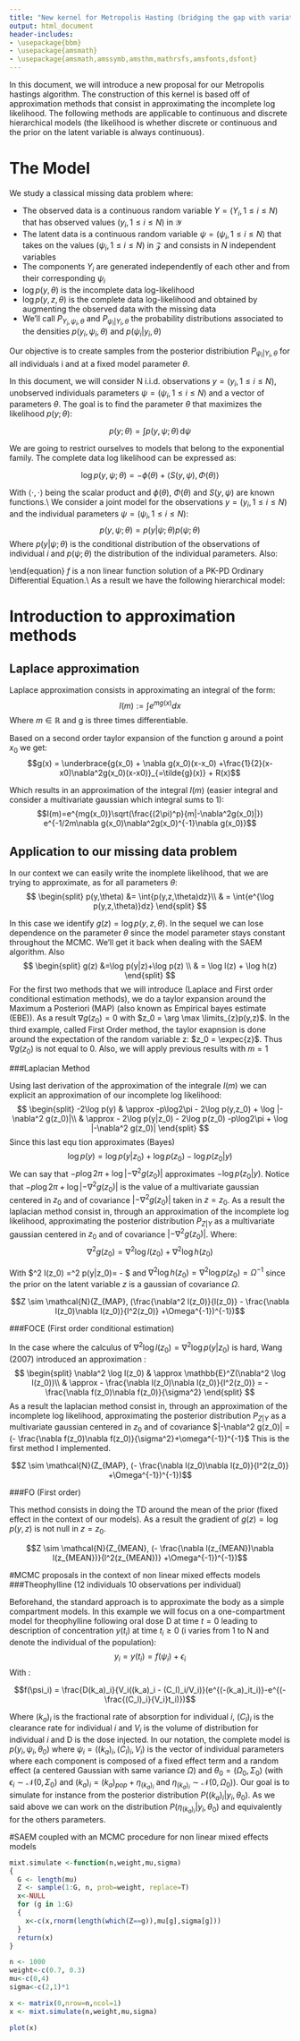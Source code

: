 ```yaml
---
title: "New kernel for Metropolis Hasting (bridging the gap with variational inference)"
output: html_document
header-includes:
- \usepackage{bbm}
- \usepackage{amsmath}
- \usepackage{amsmath,amssymb,amsthm,mathrsfs,amsfonts,dsfont}
---
```

$\newcommand{\expec}{\mathbb{E}}$
$\newcommand{\prob}{\mathbb{P}}$
$\newcommand{\indic}{\mathbb{1}}$
$\DeclareMathOperator*{\argmax}{arg\,max}$

In this document, we will introduce a new proposal for our Metropolis hastings algorithm.
The construction of this kernel is based off of approximation methods that consist in approximating the incomplete log likelihood. The following methods are applicable to continuous and discrete hierarchical models (the likelihood is whether discrete or continuous and the prior on the latent variable is always continuous).

# The Model
We study a classical missing data problem where:

* The observed data is a continuous random variable $Y = (Y_i, 1\leq i \leq N)$ that has observed values $(y_i, 1\leq i \leq N)$ in $\mathcal{Y}$
* The latent data is a continuous random variable $\psi = (\psi_i, 1\leq i \leq N)$ that takes on the values $(\psi_i, 1\leq i \leq N)$ in $\mathcal{Z}$ and consists in $N$ independent variables
* The components $Y_i$ are generated independently of each other and from their corresponding $\psi_i$
* $\log p(y,\theta)$ is the incomplete data log-likelihood
* $\log p(y,z,\theta)$ is the complete data log-likelihood and obtained by augmenting the observed data with the missing data
* We'll call $P_{Y_i,\psi_i,\theta}$ and $P_{\psi_i|Y_i,\theta}$ the probability distributions associated to the densities $p(y_i,\psi_i,\theta)$ and $p(\psi_i|y_i,\theta)$

Our objective is to create samples from the posterior distribiution $P_{\psi_i|Y_i,\theta}$ for all individuals i and at a fixed model parameter $\theta$.


In this document, we will consider N i.i.d. observations $y=(y_i, 1\leqslant i \leqslant N)$, unobserved individuals parameters $\psi=(\psi_i, 1\leqslant i \leqslant N)$ and a vector of parameters $\theta$.
The goal is to find the parameter $\theta$ that maximizes the likelihood $p(y;\theta)$:

$$p(y;\theta) = \int_{}^{} p(y,\psi;\theta) \, \mathrm{d}\psi$$

We are going to restrict ourselves to models that belong to the exponential family.
The complete data log likelihood can be expressed as:

$$\log p(y, \psi; \theta) = -\phi(\theta) + \langle S(y,\psi){,} \Phi(\theta) \rangle$$

With $\langle \cdot{,} \cdot \rangle$ being the scalar product and $\phi(\theta)$, $\Phi(\theta)$ and $S(y,\psi)$ are known functions.\\
We consider a joint model for the observations $y = (y_i, 1\leqslant i \leqslant N)$ and the individual parameters $\psi = (\psi_i, 1\leqslant i \leqslant N)$:
$$p(y, \psi; \theta) = p(y|\psi; \theta)p(\psi; \theta)$$
Where $p(y|\psi; \theta)$ is the conditional distribution of the observations of individual $i$ and $p(\psi; \theta)$ the distribution of the individual parameters.
Also:

\begin{split}
& y_i = f(t_i)+\sigma\epsilon_i \textrm{ with $\epsilon_i\sim \mathcal{N}(0,1)$}\\
&\psi_i = c_i*\psi_{pop}+\eta_i\textrm{ with $\eta_i\sim \mathcal{N}(0,\Omega)$}
\end{split}
\end{equation}
$f$ is a non linear function solution of a PK-PD Ordinary Differential Equation.\\
As a result we have the following hierarchical model:

\begin{split}
& y_i|\psi_i \sim \mathcal{N}(f(t),\sigma)\\
& \psi_i \sim \mathcal{N}(\psi_{pop}, \Omega)
\end{split}


# Introduction to approximation methods
## Laplace approximation
Laplace approximation consists in approximating an integral of the form:
$$I(m) := \int{e^{mg(x)}dx}$$
Where $m \in \mathbb{R}$ and g is three times differentiable.

Based on a second order taylor expansion of the function g around a point $x_0$ we get:
$$g(x) = \underbrace{g(x_0) + \nabla g(x_0)(x-x_0) +\frac{1}{2}(x-x0)\nabla^2g(x_0)(x-x0)}_{=\tilde{g}(x)} + R(x)$$

Which results in an approximation of the integral $I(m)$ (easier integral and consider a multivariate gaussian which integral sums to 1):
$$I(m)=e^{mg(x_0)}\sqrt(\frac{(2\pi)^p}{m|-\nabla^2g(x_0)|}) e^{-1/2m\nabla g(x_0)\nabla^2g(x_0)^{-1}\nabla g(x_0)}$$

## Application to our missing data problem
In our context we can easily write the inomplete likelihood, that we are trying to approximate, as for all parameters $\theta$:
$$ 
\begin{split}
p(y,\theta) &= \int{p(y,z,\theta)dz}\\
& = \int{e^{\log p(y,z,\theta)}dz}
\end{split}
$$

In this case we identify $g(z) = \log p(y,z,\theta)$. In the sequel we can lose dependence on the parameter $\theta$ since the model parameter stays constant throughout the MCMC. We'll get it back when dealing with the SAEM algorithm.
Also
$$ 
\begin{split}
g(z) &=\log p(y|z)+\log p(z) \\
& = \log l(z) + \log h(z)
\end{split}
$$
For the first two methods that we will introduce (Laplace and First order conditional estimation methods), we do a taylor expansion around the Maximum a Posteriori (MAP) (also known as Empirical bayes estimate (EBE)). As a result $\nabla g(z_0)=0$ with $z_0 = \arg \max \limits_{z}p(y,z)$. In the third example, called First Order method, the taylor exapnsion is done around the expectation of the random variable z: $z_0 = \expec{z}$. Thus $\nabla g(z_0)$ is not equal to $0$.
Also, we will apply previous results with $m=1$


###Laplacian Method

Using last derivation of the approximation of the integrale $I(m)$ we can explicit an approximation of our incomplete log likelihood:
$$
\begin{split}
-2\log p(y) & \approx -p\log2\pi - 2\log p(y,z_0) + \log |-\nabla^2 g(z_0)|\\
& \approx - 2\log p(y|z_0) - 2\log p(z_0)  -p\log2\pi + \log |-\nabla^2 g(z_0)|
\end{split}
$$
Since this last equ tion approximates (Bayes)
$$
\log p(y) = \log p(y|z_0) + \log p(z_0) - \log p(z_0|y)
$$
We can say that $-p\log2\pi + \log |-\nabla^2 g(z_0)|$ approximates $- \log p(z_0|y)$. Notice that $-p\log2\pi + \log |-\nabla^2 g(z_0)|$ is the value of a multivariate gaussian centered in $z_0$ and of covariance $|-\nabla^2 g(z_0)|$ taken in $z=z_0$.
As a result the laplacian method consist in, through an approximation of the incomplete log likelihood, approximating the posterior distribution $P_{Z|Y}$ as a multivariate gaussian centered in $z_0$ and of covariance $|-\nabla^2 g(z_0)|$. Where:
$$
\nabla^2 g(z_0) = \nabla^2 \log l(z_0) + \nabla^2 \log h(z_0)
$$

With $\nabla^2 \log l(z_0) =\nabla^2 \log p(y|z_0)=\frac{\nabla^2 l(z_0)}{l(z_0)} - \frac{\nabla l(z_0)\nabla  l(z_0)}{l^2(z_0)} $ and $\nabla^2 \log h(z_0)=\nabla^2 \log p(z_0)=\Omega^{-1}$ since the prior on the latent variable $z$ is a gaussian of covariance $\Omega$.


$$Z \sim \mathcal{N}(Z_{MAP}, (\frac{\nabla^2 l(z_0)}{l(z_0)} - \frac{\nabla l(z_0)\nabla  l(z_0)}{l^2(z_0)} +\Omega^{-1})^{-1})$$

###FOCE (First order conditional estimation)

In the case where the calculus of $\nabla^2 \log l(z_0)=\nabla^2 \log p(y|z_0)$ is hard, Wang (2007) introduced an approximation :
$$
\begin{split}
\nabla^2 \log l(z_0) & \approx \mathbb{E}^Z(\nabla^2 \log l(z_0))\\
& \approx - \frac{\nabla l(z_0)\nabla  l(z_0)}{l^2(z_0)} = - \frac{\nabla f(z_0)\nabla f(z_0)}{\sigma^2}
\end{split}
$$
As a result the laplacian method consist in, through an approximation of the incomplete log likelihood, approximating the posterior distribution $P_{Z|Y}$ as a multivariate gaussian centered in $z_0$ and of covariance $|-\nabla^2 g(z_0)| = (- \frac{\nabla f(z_0)\nabla f(z_0)}{\sigma^2}+\omega^{-1})^{-1}$
This is the first method I implemented.

$$Z \sim \mathcal{N}(Z_{MAP}, (- \frac{\nabla l(z_0)\nabla  l(z_0)}{l^2(z_0)} +\Omega^{-1})^{-1})$$

###FO (First order)

This method consists in doing the TD around the mean of the prior (fixed effect in the context of our models). As a result the gradient of $g(z) = \log p(y,z)$ is not null in $z=z_0$.

$$Z \sim \mathcal{N}(Z_{MEAN}, (- \frac{\nabla l(z_{MEAN})\nabla  l(z_{MEAN})}{l^2(z_{MEAN})} +\Omega^{-1})^{-1})$$


#MCMC proposals in the context of non linear mixed effects models
###Theophylline (12 individuals 10 observations per individual)

Beforehand, the standard approach is to approximate the body as a simple compartment models. In this example we will focus on a one-compartment model for theophylline following oral dose D at time $t=0$ leading to description of concentration $y(t_i)$ at time $t_i \geq 0$ (i varies from 1 to N and denote the individual of the population):
$$
y_i = y(t_i) = f(\psi_i)+ \epsilon_i
$$
With :

$$f(\psi_i) = \frac{D(k_a)_i}{V_i((k_a)_i - (C_l)_i/V_i)}(e^{(-(k_a)_it_i)}-e^{(-\frac{(C_l)_i}{V_i}t_i)})$$

Where $(k_a)_i$ is the fractional rate of absorption for individual $i$, $(C_l)_i$ is the clearance rate for individual $i$ and $V_i$ is the volume of distribution for individual $i$ and D is the dose injected.
In our notation, the complete model is $p(y_i,\psi_i,\theta_0)$ where $\psi_i = ((k_a)_i, (C_l)_i, V_i)$ is the vector of individual parameters where each component is composed of a fixed effect term and a random effect (a centered Gaussian with same variance $\Omega$) and $\theta_0 = (\Omega_0, \Sigma_0)$ (with $\epsilon_i \sim \mathcal{N}(0,\Sigma_0)$ and $(k_a)_i = (k_a)_{pop} + \eta_{(k_a)_i}$ and $\eta_{(k_a)_i} \sim \mathcal{N}(0,\Omega_0)$).
Our goal is to simulate for instance from the posterior distribution $P((k_a)_i|y_i,\theta_0)$. As we said above we can work on the distribution $P(\eta_{(k_a)_i}|y_i,\theta_0)$ and equivalently for the others parameters.



#SAEM coupled with an MCMC procedure for non linear mixed effects models


```r
mixt.simulate <-function(n,weight,mu,sigma)
{
  G <- length(mu)
  Z <- sample(1:G, n, prob=weight, replace=T)
  x<-NULL
  for (g in 1:G)
  {
    x<-c(x,rnorm(length(which(Z==g)),mu[g],sigma[g]))
  }
  return(x)
}

n <- 1000
weight<-c(0.7, 0.3) 
mu<-c(0,4)
sigma<-c(2,1)*1

x <- matrix(0,nrow=n,ncol=1)
x <- mixt.simulate(n,weight,mu,sigma)

plot(x)

```
